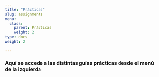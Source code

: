 ```yaml
---
title: "Prácticas"
slug: assignments
menu:
  class:
    parent: Prácticas
    weight: 2
type: docs
weight: 2

---
```


### Aquí se accede a las distintas guías prácticas desde el menú de la izquierda
